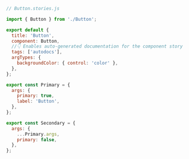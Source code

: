 ```js
// Button.stories.js

import { Button } from './Button';

export default {
  title: 'Button',
  component: Button,
  //👇 Enables auto-generated documentation for the component story
  tags: ['autodocs'],
  argTypes: {
    backgroundColor: { control: 'color' },
  },
};

export const Primary = {
  args: {
    primary: true,
    label: 'Button',
  },
};

export const Secondary = {
  args: {
    ...Primary.args,
    primary: false,
  },
};
```
